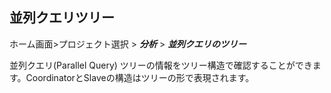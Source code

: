 ## 並列クエリツリー

ホーム画面>プロジェクト選択 > **_分析_** > **_並列クエリのツリー_**

<ImgLang img="db-pq-tree.png" desc="パラレルクエリツリー" />

並列クエリ(Parallel Query) ツリーの情報をツリー構造で確認することができます。CoordinatorとSlaveの構造はツリーの形で表現されます。
